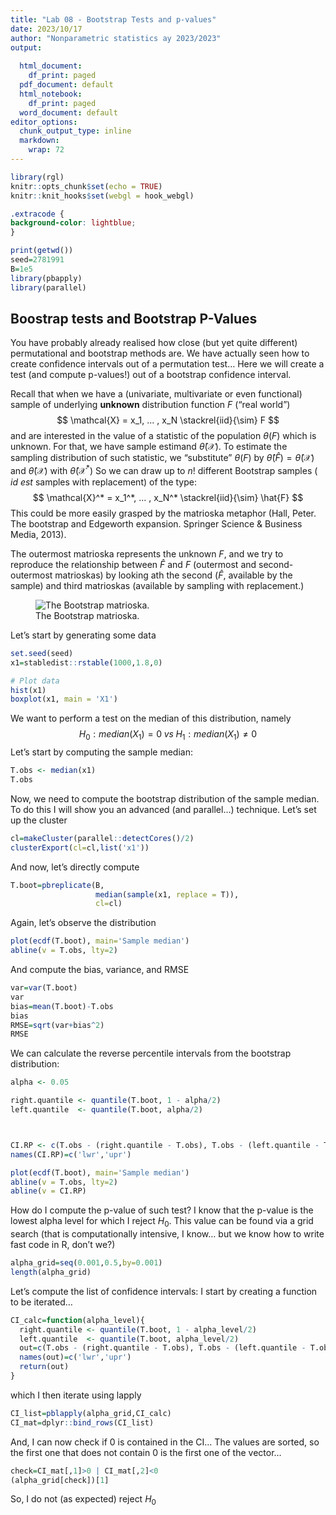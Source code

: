 ```yaml
---
title: "Lab 08 - Bootstrap Tests and p-values"
date: 2023/10/17
author: "Nonparametric statistics ay 2023/2023"
output:
  
  html_document: 
    df_print: paged
  pdf_document: default
  html_notebook: 
    df_print: paged
  word_document: default
editor_options: 
  chunk_output_type: inline
  markdown: 
    wrap: 72
---
```


```r
library(rgl)
knitr::opts_chunk$set(echo = TRUE)
knitr::knit_hooks$set(webgl = hook_webgl)
```

```css
.extracode {
background-color: lightblue;
}
```



```r
print(getwd())
seed=2781991
B=1e5
library(pbapply)
library(parallel)
```

## Boostrap tests and Bootstrap P-Values

You have probably already realised how close (but yet quite different) permutational and bootstrap methods are. We have actually seen how to create confidence intervals out of a permutation test... Here we will create a test (and compute p-values!) out of a bootstrap confidence interval.

Recall that when we have a (univariate, multivariate or even functional) sample of underlying **unknown** distribution function $F$ ("real world")
$$
\mathcal{X} = x_1, ... , x_N \stackrel{iid}{\sim} F
$$
and are interested in the value of a statistic of the population $\theta(F)$ which is unknown. For that, we have sample estimand $\hat{\theta}(\mathcal{X})$. To estimate the sampling distribution of such statistic, we "substitute" $\theta(F)$ by $\hat{\theta}(\hat{F}) = \hat{\theta}(\mathcal{X})$ and $\hat{\theta}(\mathcal{X})$ with
$\hat{\theta}(\mathcal{X}^*)$
So we can draw up to $n!$ different Bootstrap samples ( _id est_ samples with replacement) of the type:
$$
\mathcal{X}^* = x_1^*, ... , x_N^* \stackrel{iid}{\sim} \hat{F}
$$
This could be more easily grasped by the matrioska metaphor (Hall, Peter. The bootstrap and Edgeworth expansion. Springer Science & Business Media, 2013).

The outermost matrioska represents the unknown $F$, and we try to reproduce the relationship between $\hat{F}$ and $F$ (outermost and second-outermost matrioskas)
by looking ath the second ($\hat{F}$, available by the sample) and third matrioskas (available by sampling with replacement.)


![The Bootstrap matrioska.](matrioska_del_bootstrap.png)


Let's start by generating some data

```r
set.seed(seed)
x1=stabledist::rstable(1000,1.8,0)

# Plot data
hist(x1)
boxplot(x1, main = 'X1')
```

We want to perform a test on the median of this distribution, namely 
$$
H_0:median(X_1)=0\;vs\;H_1:median(X_1)\neq0
$$
Let's start by computing the sample median:

```r
T.obs <- median(x1)
T.obs
```


Now, we need to compute the bootstrap distribution of the sample median. To do this I will show you an advanced (and parallel...) technique. Let's set up the cluster

```r
cl=makeCluster(parallel::detectCores()/2)
clusterExport(cl=cl,list('x1'))


```

And now, let's directly compute

```r
T.boot=pbreplicate(B,  
                   median(sample(x1, replace = T)),
                   cl=cl)
```

Again, let's observe the distribution

```r
plot(ecdf(T.boot), main='Sample median')
abline(v = T.obs, lty=2)
```

And compute the bias, variance, and RMSE

```r
var=var(T.boot)
var
bias=mean(T.boot)-T.obs
bias
RMSE=sqrt(var+bias^2)
RMSE

```

We can calculate the reverse percentile intervals from the bootstrap distribution:

```r

alpha <- 0.05

right.quantile <- quantile(T.boot, 1 - alpha/2)
left.quantile  <- quantile(T.boot, alpha/2)



CI.RP <- c(T.obs - (right.quantile - T.obs), T.obs - (left.quantile - T.obs))
names(CI.RP)=c('lwr','upr')

plot(ecdf(T.boot), main='Sample median')
abline(v = T.obs, lty=2)
abline(v = CI.RP)
```

How do I compute the p-value of such test? I know that the p-value is the lowest alpha level for which I reject $H_0$. This value can be found via a grid search (that is computationally intensive, I know... but we know how to write fast code in R, don't we?)

```r
alpha_grid=seq(0.001,0.5,by=0.001)
length(alpha_grid)
```

Let's compute the list of confidence intervals: I start by creating a function to be iterated...

```r
CI_calc=function(alpha_level){
  right.quantile <- quantile(T.boot, 1 - alpha_level/2)
  left.quantile  <- quantile(T.boot, alpha_level/2)
  out=c(T.obs - (right.quantile - T.obs), T.obs - (left.quantile - T.obs))
  names(out)=c('lwr','upr')
  return(out)
}
```


which I then iterate using lapply

```r
CI_list=pblapply(alpha_grid,CI_calc)
CI_mat=dplyr::bind_rows(CI_list)
```

And, I can now check if $0$ is contained in the CI... The values are sorted, so the first one that does not contain $0$ is the first one of the vector...

```r
check=CI_mat[,1]>0 | CI_mat[,2]<0
(alpha_grid[check])[1]
```

So, I do not (as expected) reject $H_0$

#### 


